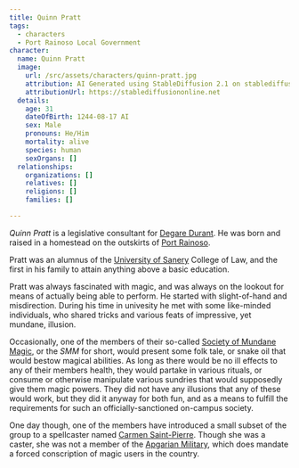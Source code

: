```yaml
---
title: Quinn Pratt
tags:
  - characters
  - Port Rainoso Local Government
character:
  name: Quinn Pratt
  image:
    url: /src/assets/characters/quinn-pratt.jpg
    attribution: AI Generated using StableDiffusion 2.1 on stablediffusiononline.net
    attributionUrl: https://stablediffusiononline.net
  details:
    age: 31
    dateOfBirth: 1244-08-17 AI
    sex: Male
    pronouns: He/Him
    mortality: alive
    species: human
    sexOrgans: []
  relationships:
    organizations: []
    relatives: []
    religions: []
    families: []

---
```


<Stub />

*Quinn Pratt* is a legislative consultant for
[Degare Durant](/world/characters/degare-durant/). He was born and raised in a homestead on
the outskirts of [Port Rainoso](/world/locations/port-rainoso/).

Pratt was an alumnus of the
[University of Sanery](/world/organizations/university-of-sanery/) College of
Law, and the first in his family to attain anything above a basic education.

Pratt was always fascinated with magic, and was always on the lookout for means
of actually being able to perform. He started with slight-of-hand and
misdirection. During his time in univesity he met with some like-minded
individuals, who shared tricks and various feats of impressive, yet mundane,
illusion.

Occasionally, one of the members of their so-called
[Society of Mundane Magic](/world/organizations/society-of-mundane-magic/), or
the *SMM* for short, would present some folk tale, or snake oil that would
bestow magical abilities. As long as there would be no ill effects to any of
their members health, they would partake in various rituals, or consume or
otherwise manipulate various sundries that would supposedly give them magic
powers. They did not have any illusions that any of these would work, but they
did it anyway for both fun, and as a means to fulfill the requirements for such
an officially-sanctioned on-campus society.

One day though, one of the members have introduced a small subset of the group
to a spellcaster named [Carmen Saint-Pierre](/world/characters/carmen-saint-pierre/). Though
she was a caster, she was not a member of the
[Apgarian Military](/world/organizations/apgarian-military/), which does mandate
a forced conscription of magic users in the country.
